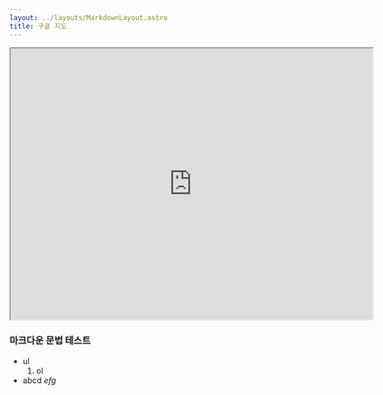 ```yaml
---
layout: ../layouts/MarkdownLayout.astro
title: 구글 지도
---
```


<iframe
  src="https://www.google.com/maps/d/u/0/embed?mid=1EPTo_1O81UVxon-OLnJvdziQ_mf5iTI&ehbc=2E312F"
  width="640"
  height="480"
></iframe>

### 마크다운 문법 테스트

- ul
  1. ol
- abcd _efg_
